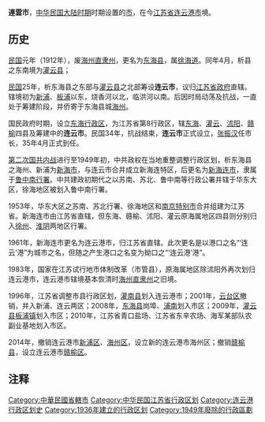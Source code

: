 '''連雲市'''，[[中华民国大陆时期|中华民国大陆时期]]时期设置的[[市|市]]，在今[[江苏省|江苏省]][[连云港市|连云港市]]境。 
==历史==
[[中華民國|民国]]元年（1912年），废[[海州直隶州|海州直隶州]]，更名为[[东海县|东海县]]，属[[徐海道|徐海道]]。同年4月，析县之东南境为[[灌云县|灌云县]]；

[[中華民國|民国]]25年，析东海县之东部与[[灌云县|灌云县]]之北部筹设'''连云市'''，议归[[江苏省政府|江苏省政府]]直辖。辖境初为[[新浦区|新浦]]、[[板浦镇|板浦]]以东，烧香河以北，临洪河以南。后因时局动荡及抗战，一直处于筹建阶段，并侨寄于东海县城[[海州|海州]]。

国民政府时期，设立[[东海行政区|东海行政区]]，为江苏省第8行政区，辖[[东海县|东海]]、[[灌云县|灌云]]、[[沭阳县|沭阳]]、[[赣榆县|赣榆]]四县及筹建中的'''连云市'''。民国34年，抗战结束，'''连云市'''正式设立，[[张振汉|张振汉]]任市长，35年4月正式到任。

[[第二次国共内战|第二次国共内战]]进行至1949年初，中共政权在当地重整调整行政区划，析东海县之海州、新浦为[[新海市|新海市]]，与连云市合并成立新海连特区，后更名为[[新海连市|新海连市]]，隶属于[[鲁中南行署|鲁中南行署]]。中共建政初期代之以苏南、苏北、鲁中南等行政公署并辖于华东大区，徐海地区被划入鲁中南行署。

1953年，华东大区之苏南、苏北行署、徐海地区和[[南京特别市|南京特别市]]合并组建为江苏省。新海连市由江苏省直辖，但东海、赣榆、沭阳、灌云原海属地区四县则分别归入[[徐州|徐州]]、[[淮阴|淮阴]]两地区行署。

1961年，新海连市更名为连云港市，归江苏省直辖。此次更名是以港口之名“‘连云’港”为城市之名，但随之产生港口之名变为拗口之“‘连云港’港”。

1983年，国家在江苏试行地市体制改革（市管县），原海属地区除沭阳外再次划归连云港市，连云港市辖境基本恢清时[[海州直隶州|海州直隶州]]之旧境。

1996年，江苏省调整市县行政区划，[[灌南县|灌南县]]划入连云港市；2001年，[[云台区|云台区]]撤销，并入新浦、连云两区；2008年，[[东海县|东海县]]岗埠、[[浦南|浦南]]划入市区；2009年，[[灌云县|灌云县]][[板浦镇|板浦镇]]划入市区；2010年，江苏省青口盐场、江苏省东辛农场、海军某部队农副业基地划入市区。

2014年，撤销连云港市[[新浦区|新浦区]]、[[海州区|海州区]]，设立新的连云港市海州区；撤销[[赣榆县|赣榆县]]，设立连云港市[[赣榆区|赣榆区]]。

== 注释 ==

{{Reflist|2}}

{{中華民國江蘇省行政區劃}}
{{江苏行政区划小作品}}
[[Category:中華民國省轄市|Category:中華民國省轄市]]
[[Category:中华民国江苏省行政区划|Category:中华民国江苏省行政区划]]
[[Category:连云港行政区划史|Category:连云港行政区划史]]
[[Category:1936年建立的行政区划|Category:1936年建立的行政区划]]
[[Category:1949年廢除的行政區劃|Category:1949年廢除的行政區劃]]
